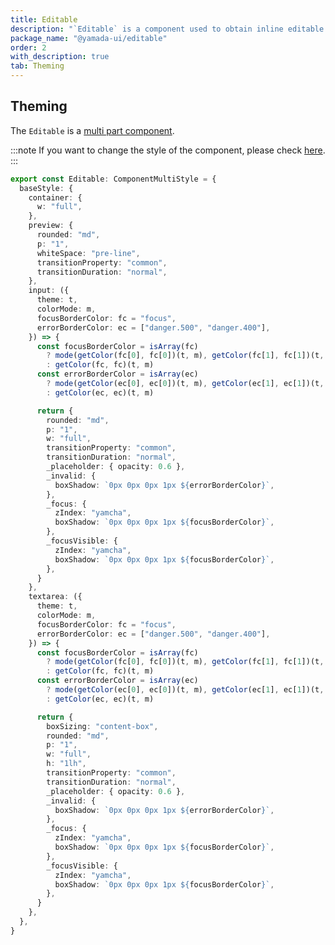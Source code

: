 ```yaml
---
title: Editable
description: "`Editable` is a component used to obtain inline editable text input."
package_name: "@yamada-ui/editable"
order: 2
with_description: true
tab: Theming
---
```


## Theming

The `Editable` is a [multi part component](/styled-system/theming/component-styles#multi-part-components).

:::note
If you want to change the style of the component, please check [here](/styled-system/theming/customize-theme#changing-the-style-of-components).
:::

```ts
export const Editable: ComponentMultiStyle = {
  baseStyle: {
    container: {
      w: "full",
    },
    preview: {
      rounded: "md",
      p: "1",
      whiteSpace: "pre-line",
      transitionProperty: "common",
      transitionDuration: "normal",
    },
    input: ({
      theme: t,
      colorMode: m,
      focusBorderColor: fc = "focus",
      errorBorderColor: ec = ["danger.500", "danger.400"],
    }) => {
      const focusBorderColor = isArray(fc)
        ? mode(getColor(fc[0], fc[0])(t, m), getColor(fc[1], fc[1])(t, m))(m)
        : getColor(fc, fc)(t, m)
      const errorBorderColor = isArray(ec)
        ? mode(getColor(ec[0], ec[0])(t, m), getColor(ec[1], ec[1])(t, m))(m)
        : getColor(ec, ec)(t, m)

      return {
        rounded: "md",
        p: "1",
        w: "full",
        transitionProperty: "common",
        transitionDuration: "normal",
        _placeholder: { opacity: 0.6 },
        _invalid: {
          boxShadow: `0px 0px 0px 1px ${errorBorderColor}`,
        },
        _focus: {
          zIndex: "yamcha",
          boxShadow: `0px 0px 0px 1px ${focusBorderColor}`,
        },
        _focusVisible: {
          zIndex: "yamcha",
          boxShadow: `0px 0px 0px 1px ${focusBorderColor}`,
        },
      }
    },
    textarea: ({
      theme: t,
      colorMode: m,
      focusBorderColor: fc = "focus",
      errorBorderColor: ec = ["danger.500", "danger.400"],
    }) => {
      const focusBorderColor = isArray(fc)
        ? mode(getColor(fc[0], fc[0])(t, m), getColor(fc[1], fc[1])(t, m))(m)
        : getColor(fc, fc)(t, m)
      const errorBorderColor = isArray(ec)
        ? mode(getColor(ec[0], ec[0])(t, m), getColor(ec[1], ec[1])(t, m))(m)
        : getColor(ec, ec)(t, m)

      return {
        boxSizing: "content-box",
        rounded: "md",
        p: "1",
        w: "full",
        h: "1lh",
        transitionProperty: "common",
        transitionDuration: "normal",
        _placeholder: { opacity: 0.6 },
        _invalid: {
          boxShadow: `0px 0px 0px 1px ${errorBorderColor}`,
        },
        _focus: {
          zIndex: "yamcha",
          boxShadow: `0px 0px 0px 1px ${focusBorderColor}`,
        },
        _focusVisible: {
          zIndex: "yamcha",
          boxShadow: `0px 0px 0px 1px ${focusBorderColor}`,
        },
      }
    },
  },
}
```
